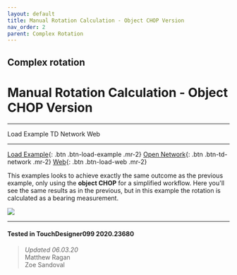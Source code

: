 ```yaml
---
layout: default
title: Manual Rotation Calculation - Object CHOP Version
nav_order: 2
parent: Complex Rotation
---
```


## Complex rotation
# Manual Rotation Calculation - Object CHOP Version

----


<TDContentButtons link="">Load Example</TDContentButtons>
<TDContentButtons link="">TD Network</TDContentButtons>
<TDContentButtons link="">Web</TDContentButtons>

----

[Load Example](?actionable=1&action=load_tox&remotePath=https://github.com/mir-lab/touchdesigner-instancing-examples-code/raw/main/tox/012-complex-rotation/container_manual_rotation_calculation_with_object_chop.tox){: .btn .btn-load-example .mr-2}
[Open Network](?actionable=1&action=open_floating_network){: .btn .btn-td-network .mr-2}
[Web](?actionable=1&action=open_in_browser){: .btn .btn-load-web .mr-2}

This examples looks to achieve exactly the same outcome as the previous example, only using the **object CHOP** for a simplified workflow. Here you'll see the same results as in the previous, but in this example the rotation is calculated as a bearing measurement.

![](/img/complex-rotation/manual-rotation-object/manual-rotation-object-01.jpg)	

---

#### Tested in TouchDesigner099 2020.23680 
>*Updated 06.03.20*  
Matthew Ragan  
Zoe Sandoval   